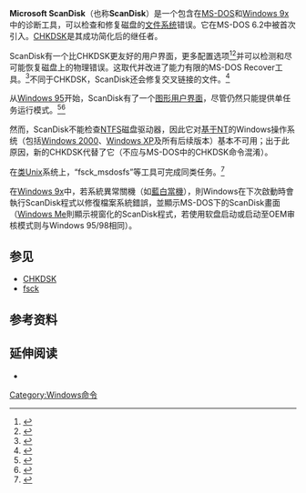 {{NoteTA|G1=IT|G2=Windows}}
{{Infobox software
| name             = Microsoft ScanDisk
| other_names      = ScanDisk
| developer        = [[微软|微软]]
| released         = {{Start date and age|1993}}
| operating system = [[MS-DOS|MS-DOS]] 6.2和[[Windows_9x|Windows 9x]]
| genre            = [[实用程序|实用程序]]
| replaced_by      = [[CHKDSK|CHKDSK]]
}}
{{External media
| align  = right
| width  = 317px
| image1 = [http://technet.microsoft.com/en-us/library/Cc767125.f16-08x_big(en-us,TechNet.10).gif Graphical version of ScanDisk on Windows 98]
| image2 = [http://technet.microsoft.com/en-us/library/Cc767125.f16-09_big(en-us,TechNet.10).gif ScanDisk prompt when it finds an error]
| image3 = [http://technet.microsoft.com/en-us/library/Cc767125.f16-10_big(en-us,TechNet.10).gif ScanDisk ''Surface Scan Options'' dialog box]
| image4 = [http://technet.microsoft.com/en-us/library/Cc767125.f16-11x_big(en-us,TechNet.10).gif ScanDisk ''Advanced Options'' dialog box]
}}
'''Microsoft ScanDisk'''（也称'''ScanDisk'''）是一个包含在[[MS-DOS|MS-DOS]]和[[Windows_9x|Windows 9x]]中的诊断工具，可以检查和修复磁盘的[[文件系统|文件系统]]错误。它在MS-DOS 6.2中被首次引入。[[CHKDSK|CHKDSK]]是其成功简化后的继任者。

ScanDisk有一个比CHKDSK更友好的用户界面，更多配置选项<ref>{{Cite web|url=http://support.microsoft.com/default.aspx/kb/199557|title=ScanDisk command-line options|accessdate=24 December 2011|date=2007-01-23|work=Microsoft Support|publisher=Microsoft Corporation}}</ref><ref>{{Cite web|url=http://support.microsoft.com/kb/105559|title=MS-DOS 6.2 ScanDisk.INI|accessdate=24 December 2011|date=2003-10-14|work=Microsoft Support|publisher=Microsoft Corporation|archive-date=2012-10-22|archive-url=https://web.archive.org/web/20121022134928/http://support.microsoft.com/kb/105559|dead-url=no}}</ref>并可以检测和尽可能恢复磁盘上的物理错误。这取代并改进了能力有限的MS-DOS Recover工具。<ref>{{Cite web|url=http://support.microsoft.com/kb/67223|title=What Does RECOVER Do? (Revision 3.0)|accessdate=24 December 2011|date=25 November 2003|work=Microsoft Support|publisher=Microsoft Corporation|archive-date=2013-01-28|archive-url=https://web.archive.org/web/20130128034721/http://support.microsoft.com/kb/67223|dead-url=no}}</ref>不同于CHKDSK，ScanDisk还会修复交叉链接的文件。<ref>{{Cite web|url=http://support.microsoft.com/kb/83140|title=How to Fix Cross-linked Files (Revision: 2.0)|accessdate=24 December 2011|date=10 May 2003|work=Microsoft Support|publisher=Microsoft Corporation|quote=If you are running MS-DOS 6.2 or later, run ScanDisk, instead of [~snip~]|archive-date=2015-02-11|archive-url=https://web.archive.org/web/20150211044015/http://support.microsoft.com/KB/83140|dead-url=no}}</ref>

从[[Windows_95|Windows 95]]开始，ScanDisk有了一个[[图形用户界面|图形用户界面]]，尽管{{tsl|en|Text-based_user_interface|基于文本的用户界面}}仍然只能提供单任务运行模式。<ref>{{Cite web|url=http://technet.microsoft.com/en-us/library/cc751229.aspx|title=Windows 95 Documentation|accessdate=24 December 2011|date=1996-03-03|work=[[Microsoft_TechNet|Microsoft TechNet]]|publisher=Microsoft Corporation|archive-date=2009-03-07|archive-url=https://web.archive.org/web/20090307100531/http://technet.microsoft.com/en-us/library/cc751229.aspx|dead-url=no}}</ref><ref>{{Cite web|url=http://support.microsoft.com/kb/186365|title=Description of ScanDisk for Windows (Scandskw.exe) in Windows 98/Me (Revision: 1.3)|accessdate=24 December 2011|date=23 January 2007|work=Microsoft Support|publisher=Microsoft Corporation|archive-date=2015-01-11|archive-url=https://web.archive.org/web/20150111145508/http://support.microsoft.com/kb/186365|dead-url=no}}</ref>

然而，ScanDisk不能检查[[NTFS|NTFS]]磁盘驱动器，因此它对[[Windows_NT|基于NT]]的Windows操作系统（包括[[Windows_2000|Windows 2000]]、[[Windows_XP|Windows XP]]及所有后续版本）基本不可用；出于此原因，新的CHKDSK代替了它（不应与MS-DOS中的CHKDSK命令混淆）。

在[[类Unix系统|类Unix]]系统上，“fsck_msdosfs”等工具可完成同类任务。<ref>{{Cite web|url=http://www.freebsd.org/cgi/man.cgi?query=fsck_msdosfs&apropos=0&sektion=0&manpath=FreeBSD+7.2-RELEASE&format=html|title=FSCK_MSDOSFS|accessdate=24 December 2011|date=13 August 1995|work=FreeBSD System Manager's Manual|publisher=The FreeBSD Project|archive-date=2018-07-10|archive-url=https://web.archive.org/web/20180710194521/https://www.freebsd.org/cgi/man.cgi?query=fsck_msdosfs&apropos=0&sektion=0&manpath=FreeBSD+7.2-RELEASE&format=html|dead-url=no}}</ref>

在[[Windows_9x|Windows 9x]]中，若系統異常關機（如[[藍白當機|藍白當機]]），則Windows在下次啟動時會執行ScanDisk程式以修復檔案系統錯誤，並顯示MS-DOS下的ScanDisk畫面（[[Windows_Me|Windows Me]]則顯示視窗化的ScanDisk程式，若使用软盘启动或启动至OEM审核模式则与Windows 95/98相同）。

== 参见 ==
* [[CHKDSK|CHKDSK]]
* [[fsck|fsck]]

== 参考资料 ==
{{Reflist}}
==延伸阅读==
{{Refbegin}}
*{{cite book|last=Stinson|first=Craig|title=Running Microsoft Windows 98|year=1998|publisher=Microsoft Press|location=Redmond, Washington|isbn=1-57231-681-0|url=http://technet.microsoft.com/en-us/library/cc767125.aspx|accessdate=24 December 2011|chapter=ch. 16: Optimizing, Maintaining, and Troubleshooting|archive-date=2017-08-26|archive-url=https://web.archive.org/web/20170826120240/https://technet.microsoft.com/en-us/library/cc767125.aspx|dead-url=no}} 
{{Refend}}

{{Windows commands}}
{{Windows Components|管理}}
[[Category:Windows命令|Category:Windows命令]]